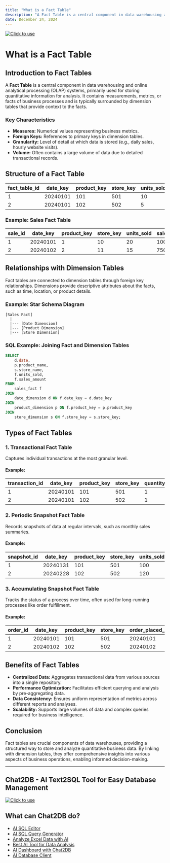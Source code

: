 ```yaml
---
title: "What is a Fact Table"
description: "A Fact Table is a central component in data warehousing and online analytical processing (OLAP) systems, primarily used for storing quantitative information for analysis."
date: December 24, 2024
---
```

[![Click to use](/image/blog/bg/chat2db1.png)](https://app.chat2db.ai/)
# What is a Fact Table

## Introduction to Fact Tables

A **Fact Table** is a central component in data warehousing and online analytical processing (OLAP) systems, primarily used for storing quantitative information for analysis. It contains measurements, metrics, or facts of business processes and is typically surrounded by dimension tables that provide context to the facts.

### Key Characteristics

- **Measures:** Numerical values representing business metrics.
- **Foreign Keys:** References to primary keys in dimension tables.
- **Granularity:** Level of detail at which data is stored (e.g., daily sales, hourly website visits).
- **Volume:** Often contains a large volume of data due to detailed transactional records.

## Structure of a Fact Table

| fact_table_id | date_key | product_key | store_key | units_sold | sales_amount |
|---------------|----------|-------------|-----------|------------|--------------|
| 1             | 20240101 | 101         | 501       | 10         | 500.00       |
| 2             | 20240101 | 102         | 502       | 5          | 300.00       |

### Example: Sales Fact Table

| sale_id | date_key | product_key | store_key | units_sold | sales_amount |
|---------|----------|-------------|-----------|------------|--------------|
| 1       | 20240101 | 1           | 10        | 20         | 1000.00      |
| 2       | 20240102 | 2           | 11        | 15         | 750.00       |

## Relationships with Dimension Tables

Fact tables are connected to dimension tables through foreign key relationships. Dimensions provide descriptive attributes about the facts, such as time, location, or product details.

### Example: Star Schema Diagram

```plaintext
[Sales Fact]
  |
  |--- [Date Dimension]
  |--- [Product Dimension]
  |--- [Store Dimension]
```

### SQL Example: Joining Fact and Dimension Tables

```sql
SELECT 
    d.date,
    p.product_name,
    s.store_name,
    f.units_sold,
    f.sales_amount
FROM 
    sales_fact f
JOIN 
    date_dimension d ON f.date_key = d.date_key
JOIN 
    product_dimension p ON f.product_key = p.product_key
JOIN 
    store_dimension s ON f.store_key = s.store_key;
```

## Types of Fact Tables

### 1. **Transactional Fact Table**

Captures individual transactions at the most granular level.

#### Example:

| transaction_id | date_key | product_key | store_key | quantity | price |
|----------------|----------|-------------|-----------|----------|-------|
| 1              | 20240101 | 101         | 501       | 1        | 50.00 |
| 2              | 20240101 | 102         | 502       | 1        | 60.00 |

### 2. **Periodic Snapshot Fact Table**

Records snapshots of data at regular intervals, such as monthly sales summaries.

#### Example:

| snapshot_id | date_key | product_key | store_key | units_sold | sales_amount |
|-------------|----------|-------------|-----------|------------|--------------|
| 1           | 20240131 | 101         | 501       | 100        | 5000.00      |
| 2           | 20240228 | 102         | 502       | 120        | 7200.00      |

### 3. **Accumulating Snapshot Fact Table**

Tracks the status of a process over time, often used for long-running processes like order fulfillment.

#### Example:

| order_id | date_key | product_key | store_key | order_placed_date | shipped_date | delivered_date |
|----------|----------|-------------|-----------|-------------------|--------------|----------------|
| 1        | 20240101 | 101         | 501       | 20240101          | 20240105     | 20240107       |
| 2        | 20240102 | 102         | 502       | 20240102          | NULL         | NULL           |

## Benefits of Fact Tables

- **Centralized Data:** Aggregates transactional data from various sources into a single repository.
- **Performance Optimization:** Facilitates efficient querying and analysis by pre-aggregating data.
- **Data Consistency:** Ensures uniform representation of metrics across different reports and analyses.
- **Scalability:** Supports large volumes of data and complex queries required for business intelligence.

## Conclusion

Fact tables are crucial components of data warehouses, providing a structured way to store and analyze quantitative business data. By linking with dimension tables, they offer comprehensive insights into various aspects of business operations, enabling informed decision-making.

---

## Chat2DB - AI Text2SQL Tool for Easy Database Management

[![Click to use](/image/blog/chat2db.png)](https://app.chat2db.ai/)

## What can Chat2DB do?

- [AI SQL Editor](https://chat2db.ai/feature/AI%20SQL%20Editor)
- [AI SQL Query Generator](https://chat2db.ai/feature/AI%20SQL%20Query%20Generator)
- [Analyze Excel Data with AI](https://chat2db.ai/feature/Analyze%20Excel%20Data%20with%20AI)
- [Best AI Tool for Data Analysis](https://chat2db.ai/feature/Best%20AI%20Tool%20for%20Data%20Analysis)
- [AI Dashboard with Chat2DB](https://chat2db.ai/feature/AI%20Dashboard%20with%20Chat2DB)
- [AI Database Client](https://chat2db.ai/feature/AI%20Database%20Client)
